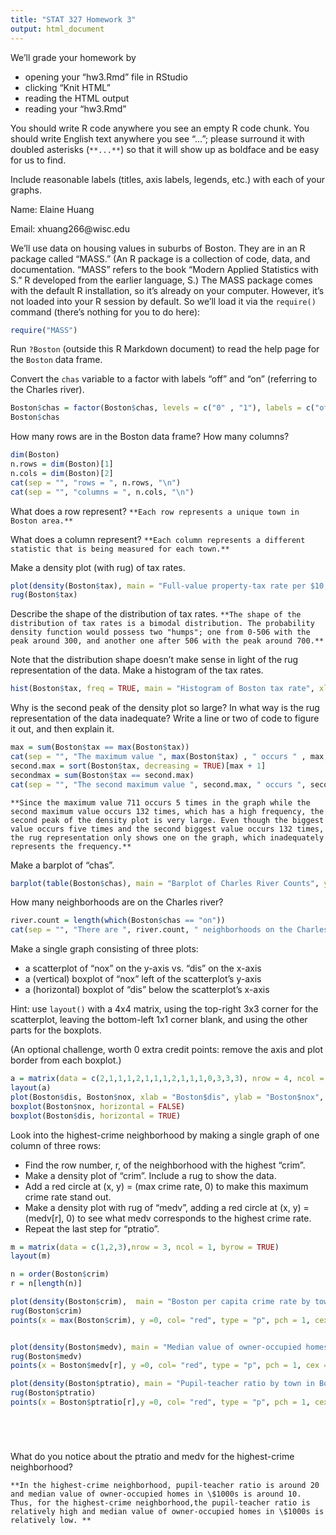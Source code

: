 ```yaml
---
title: "STAT 327 Homework 3"
output: html_document
---
```


We'll grade your homework by

* opening your "hw3.Rmd" file in RStudio
* clicking "Knit HTML"
* reading the HTML output
* reading your "hw3.Rmd"

You should write R code anywhere you see an empty R code chunk. You
should write English text anywhere you see "..."; please surround it
with doubled asterisks (`**...**`) so that it will show up as boldface
and be easy for us to find.

Include reasonable labels (titles, axis labels, legends, etc.) with
each of your graphs.

Name: Elaine Huang

Email: xhuang266@wisc.edu

We'll use data on housing values in suburbs of Boston. They are in an
R package called "MASS." (An R package is a collection of code,
data, and documentation. "MASS" refers to the book "Modern Applied
Statistics with S." R developed from the earlier language, S.) The
MASS package comes with the default R installation, so it's already on
your computer.  However, it's not loaded into your R session by
default. So we'll load it via the `require()` command (there's nothing
for you to do here):

```r
require("MASS")
```

Run `?Boston` (outside this R Markdown document) to read the help page for the `Boston` data frame.

Convert the `chas` variable to a factor with labels "off" and "on" (referring to the Charles river).

```r
Boston$chas = factor(Boston$chas, levels = c("0" , "1"), labels = c("off", "on"))
Boston$chas
```

How many rows are in the Boston data frame? How many columns?

```r
dim(Boston)
n.rows = dim(Boston)[1]
n.cols = dim(Boston)[2]
cat(sep = "", "rows = ", n.rows, "\n")
cat(sep = "", "columns = ", n.cols, "\n")
```

What does a row represent?
`**Each row represents a unique town in Boston area.**`

What does a column represent?
`**Each column represents a different statistic that is being measured for each town.**`

Make a density plot (with rug) of tax rates.

```r
plot(density(Boston$tax), main = "Full-value property-tax rate per $10,000 in Boston")
rug(Boston$tax)
```

Describe the shape of the distribution of tax rates.
`**The shape of the distribution of tax rates is a bimodal distribution. The probability density function would possess two "humps"; one from 0-506 with the peak around 300, and another one after 506 with the peak around 700.**`

Note that the distribution shape doesn't make sense in light of the rug representation of the data. Make a histogram of the tax rates.

```r
hist(Boston$tax, freq = TRUE, main = "Histogram of Boston tax rate", xlim = c(0, 800), ylim = c(0, 150))

```

Why is the second peak of the density plot so large? In what way is the rug representation of the data inadequate? Write a line or two of code to figure it out, and then explain it.

```r
max = sum(Boston$tax == max(Boston$tax))
cat(sep = "", "The maximum value ", max(Boston$tax) , " occurs " , max, " times in the graph.", "\n")
second.max = sort(Boston$tax, decreasing = TRUE)[max + 1]
secondmax = sum(Boston$tax == second.max)
cat(sep = "", "The second maximum value ", second.max, " occurs ", secondmax, " times in the graph", "\n")
```
`**Since the maximum value 711 occurs 5 times in the graph while the second maximum value occurs 132 times, which has a high frequency, the second peak of the density plot is very large. Even though the biggest value occurs five times and the second biggest value occurs 132 times, the rug representation only shows one on the graph, which inadequately represents the frequency.**`

Make a barplot of "chas".

```r
barplot(table(Boston$chas), main = "Barplot of Charles River Counts", ylim = c(0, 500))
```

How many neighborhoods are on the Charles river?

```r
river.count = length(which(Boston$chas == "on"))
cat(sep = "", "There are ", river.count, " neighborhoods on the Charles river.", "\n")
```

Make a single graph consisting of three plots: 

* a scatterplot of "nox" on the y-axis vs. "dis" on the x-axis 
* a (vertical) boxplot of "nox" left of the scatterplot's y-axis
* a (horizontal) boxplot of "dis" below the scatterplot's x-axis

Hint: use `layout()` with a 4x4 matrix, using the top-right 3x3 corner
for the scatterplot, leaving the bottom-left 1x1 corner blank, and
using the other parts for the boxplots.

(An optional challenge, worth 0 extra credit points: remove the axis
and plot border from each boxplot.)

```r

a = matrix(data = c(2,1,1,1,2,1,1,1,2,1,1,1,0,3,3,3), nrow = 4, ncol = 4, byrow = TRUE)
layout(a)
plot(Boston$dis, Boston$nox, xlab = "Boston$dis", ylab = "Boston$nox", main = "Nitrogen Oxides Concentration vs. Weighted mean of distances" )
boxplot(Boston$nox, horizontal = FALSE)
boxplot(Boston$dis, horizontal = TRUE)


```

Look into the highest-crime neighborhood by making a single graph of one column of three rows:

* Find the row number, r, of the neighborhood with the highest "crim".
* Make a density plot of "crim". Include a rug to show the data.
* Add a red circle at (x, y) = (max crime rate, 0) to make this maximum crime rate stand out.
* Make a density plot with rug of "medv", adding a red circle at (x, y) = (medv[r], 0) to see what medv corresponds to the highest crime rate.
* Repeat the last step for "ptratio".

```r
m = matrix(data = c(1,2,3),nrow = 3, ncol = 1, byrow = TRUE)
layout(m)

n = order(Boston$crim)
r = n[length(n)]

plot(density(Boston$crim),  main = "Boston per capita crime rate by town")
rug(Boston$crim)
points(x = max(Boston$crim), y =0, col= "red", type = "p", pch = 1, cex = 2)


plot(density(Boston$medv), main = "Median value of owner-occupied homes in Boston")
rug(Boston$medv)
points(x = Boston$medv[r], y =0, col= "red", type = "p", pch = 1, cex = 2)

plot(density(Boston$ptratio), main = "Pupil-teacher ratio by town in Boston", xlim = c(10, 25))
rug(Boston$ptratio)
points(x = Boston$ptratio[r],y =0, col= "red", type = "p", pch = 1, cex =2)






```

What do you notice about the ptratio and medv for the highest-crime neighborhood?

`**In the highest-crime neighborhood, pupil-teacher ratio is around 20 and median value of owner-occupied homes in \$1000s is around 10.
Thus, for the highest-crime neighborhood,the pupil-teacher ratio is relatively high and median value of owner-occupied homes in \$1000s is relatively low. **`